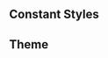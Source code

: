 
<Meta title="Getting Started/Colors" />

<Title>Color Palette</Title>

## Constant Styles

<ColorPalette>
  <ColorItem
    title="Base Colors"
    subtitle="--color"
    colors={{
      white: "var(--color-white)",
      black: "var(--color-black)"
    }}
  />
</ColorPalette>

## Theme

<ColorPalette>
  <ColorItem
    title="Gray"
    subtitle="--color-gray"
    colors={{
      "50": "var(--color-gray-50)",
      "100": "var(--color-gray-100)",
      "200": "var(--color-gray-200)",
      "300": "var(--color-gray-300)",
      "400": "var(--color-gray-400)",
      "500": "var(--color-gray-500)",
      "600": "var(--color-gray-600)",
      "700": "var(--color-gray-700)",
      "800": "var(--color-gray-800)",
      "900": "var(--color-gray-900)",
      "950": "var(--color-gray-950)"
    }}
  />
  <ColorItem
    title="Primary"
    subtitle="--color-primary"
    colors={{
      "50": "var(--color-primary-50)",
      "100": "var(--color-primary-100)",
      "200": "var(--color-primary-200)",
      "300": "var(--color-primary-300)",
      "color-primary-400": "var(--color-primary-400)",
      "color-primary-500": "var(--color-primary-500)",
      "color-primary-600": "var(--color-primary-600)",
      "color-primary-700": "var(--color-primary-700)",
      "color-primary-800": "var(--color-primary-800)",
      "color-primary-900": "var(--color-primary-900)",
      "color-primary-950": "var(--color-primary-950)"
    }}
  />
  <ColorItem
    title="Success"
    subtitle="--color-success"
    colors={{
      "50": "var(--color-success-50)",
      "100": "var(--color-success-100)",
      "200": "var(--color-success-200)",
      "300": "var(--color-success-300)",
      "400": "var(--color-success-400)",
      "500": "var(--color-success-500)",
      "600": "var(--color-success-600)",
      "700": "var(--color-success-700)",
      "800": "var(--color-success-800)",
      "900": "var(--color-success-900)",
      "950": "var(--color-success-950)"
    }}
  />
  <ColorItem
    title="Warning"
    subtitle="--color-warning"
    colors={{
      "50": "var(--color-warning-50)",
      "100": "var(--color-warning-100)",
      "200": "var(--color-warning-200)",
      "300": "var(--color-warning-300)",
      "400": "var(--color-warning-400)",
      "500": "var(--color-warning-500)",
      "600": "var(--color-warning-600)",
      "700": "var(--color-warning-700)",
      "800": "var(--color-warning-800)",
      "900": "var(--color-warning-900)",
      "950": "var(--color-warning-950)"
    }}
  />
  <ColorItem
    title="Error"
    subtitle="--color-error"
    colors={{
      "50": "var(--color-error-50)",
      "100": "var(--color-error-100)",
      "200": "var(--color-error-200)",
      "300": "var(--color-error-300)",
      "400": "var(--color-error-400)",
      "500": "var(--color-error-500)",
      "600": "var(--color-error-600)",
      "700": "var(--color-error-700)",
      "800": "var(--color-error-800)",
      "900": "var(--color-error-900)",
      "950": "var(--color-error-950)"
    }}
  />
  <ColorItem
    title="Background"
    subtitle="--color"
    colors={{
      "app-foreground": "var(--color-app-foreground)",
      "app-background": "var(--color-app-background)",
      "background-primary": "var(--color-background-primary)",
      "background-success": "var(--background-color-success)",
      "background-warning": "var(--background-color-warning)",
      "background-error": "var(--background-color-error)"
    }}
  />
</ColorPalette>
